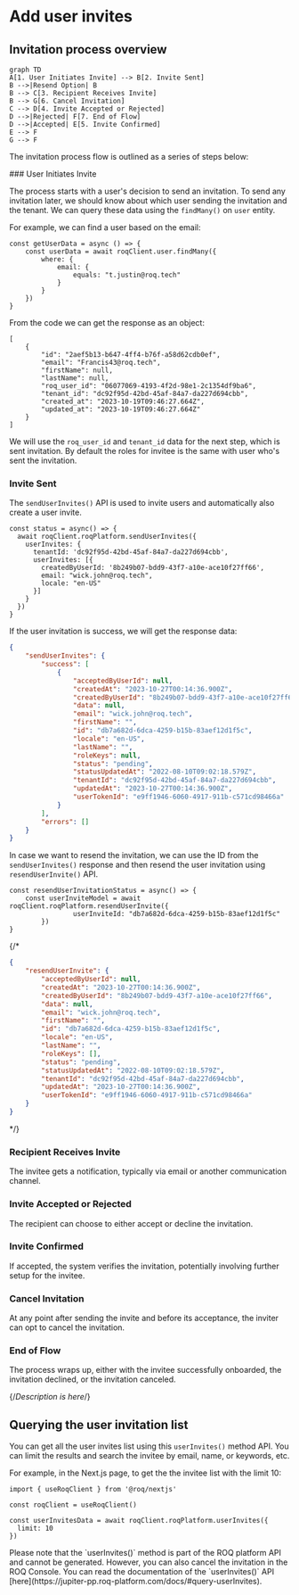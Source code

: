 
# Add user invites

## Invitation process overview


```mermaid
graph TD
A[1. User Initiates Invite] --> B[2. Invite Sent]
B -->|Resend Option| B
B --> C[3. Recipient Receives Invite]
B --> G[6. Cancel Invitation]
C --> D[4. Invite Accepted or Rejected]
D -->|Rejected| F[7. End of Flow]
D -->|Accepted| E[5. Invite Confirmed]
E --> F
G --> F
```

The invitation process flow is outlined as a series of steps below:

<Steps>
### User Initiates Invite 

The process starts with a user's decision to send an invitation. To send any invitation later, we should know about which user sending the invitation and the tenant. We can query these data using the `findMany()` on `user` entity.

For example, we can find a user based on the email:

```tsx
const getUserData = async () => {
	const userData = await roqClient.user.findMany({
		where: {
			email: {
				equals: "t.justin@roq.tech"
			}
		}
	})
}
```

From the code we can get the response as an object:

```tsx
[
    {
        "id": "2aef5b13-b647-4ff4-b76f-a58d62cdb0ef",
        "email": "Francis43@roq.tech",
        "firstName": null,
        "lastName": null,
        "roq_user_id": "06077069-4193-4f2d-98e1-2c1354df9ba6",
        "tenant_id": "dc92f95d-42bd-45af-84a7-da227d694cbb",
        "created_at": "2023-10-19T09:46:27.664Z",
        "updated_at": "2023-10-19T09:46:27.664Z"
    }
]
```
We will use the `roq_user_id` and `tenant_id` data for the next step, which is sent invitation. By default the roles for invitee is the same with user who's sent the invitation.

### Invite Sent

The `sendUserInvites()` API is used to invite users and automatically also create a user invite.

```tsx
const status = async() => {
  await roqClient.roqPlatform.sendUserInvites({
    userInvites: {
      tenantId: 'dc92f95d-42bd-45af-84a7-da227d694cbb',
      userInvites: [{
        createdByUserId: '8b249b07-bdd9-43f7-a10e-ace10f27ff66',
        email: "wick.john@roq.tech",
        locale: "en-US"
      }]
    }
  })
} 
```
If the user invitation is success, we will get the response data:

```json
{
    "sendUserInvites": {
        "success": [
            {
                "acceptedByUserId": null,
                "createdAt": "2023-10-27T00:14:36.900Z",
                "createdByUserId": "8b249b07-bdd9-43f7-a10e-ace10f27ff66",
                "data": null,
                "email": "wick.john@roq.tech",
                "firstName": "",
                "id": "db7a682d-6dca-4259-b15b-83aef12d1f5c",
                "locale": "en-US",
                "lastName": "",
                "roleKeys": null,
                "status": "pending",
                "statusUpdatedAt": "2022-08-10T09:02:18.579Z",
                "tenantId": "dc92f95d-42bd-45af-84a7-da227d694cbb",
                "updatedAt": "2023-10-27T00:14:36.900Z",
                "userTokenId": "e9ff1946-6060-4917-911b-c571cd98466a"
            }
        ],
        "errors": []
    }
}
```

In case we want to resend the invitation, we can use the ID from the `sendUserInvites()` response and then resend the user invitation using `resendUserInvite()` API.

```tsx
const resendUserInvitationStatus = async() => {
    const userInviteModel = await roqClient.roqPlatform.resendUserInvite({
				userInviteId: "db7a682d-6dca-4259-b15b-83aef12d1f5c"
		})
}
```
{/*

```json
{
    "resendUserInvite": {
        "acceptedByUserId": null,
        "createdAt": "2023-10-27T00:14:36.900Z",
        "createdByUserId": "8b249b07-bdd9-43f7-a10e-ace10f27ff66",
        "data": null,
        "email": "wick.john@roq.tech",
        "firstName": "",
        "id": "db7a682d-6dca-4259-b15b-83aef12d1f5c",
        "locale": "en-US",
        "lastName": "",
        "roleKeys": [],
        "status": "pending",
        "statusUpdatedAt": "2022-08-10T09:02:18.579Z",
        "tenantId": "dc92f95d-42bd-45af-84a7-da227d694cbb",
        "updatedAt": "2023-10-27T00:14:36.900Z",
        "userTokenId": "e9ff1946-6060-4917-911b-c571cd98466a"
    }
}
```
*/}

### Recipient Receives Invite

The invitee gets a notification, typically via email or another communication channel.

### Invite Accepted or Rejected

The recipient can choose to either accept or decline the invitation.

### Invite Confirmed

If accepted, the system verifies the invitation, potentially involving further setup for the invitee.

### Cancel Invitation

At any point after sending the invite and before its acceptance, the inviter can opt to cancel the invitation.

### End of Flow

The process wraps up, either with the invitee successfully onboarded, the invitation declined, or the invitation canceled.

</Steps>

{/*Description is here*/}

## Querying the user invitation list

You can get all the user invites list using this `userInvites()` method API. You can limit the results and search the invitee by email, name, or keywords, etc.

For example, in the Next.js page, to get the the invitee list with the limit 10:

```tsx
import { useRoqClient } from '@roq/nextjs'

const roqClient = useRoqClient()

const userInvitesData = await roqClient.roqPlatform.userInvites({
  limit: 10
})
```

<Callout type="info">
Please note that the `userInvites()` method is part of the ROQ platform API and cannot be generated. However, you can also cancel the invitation in the ROQ Console. You can read the documentation of the `userInvites()` API [here](https://jupiter-pp.roq-platform.com/docs/#query-userInvites).
</Callout>